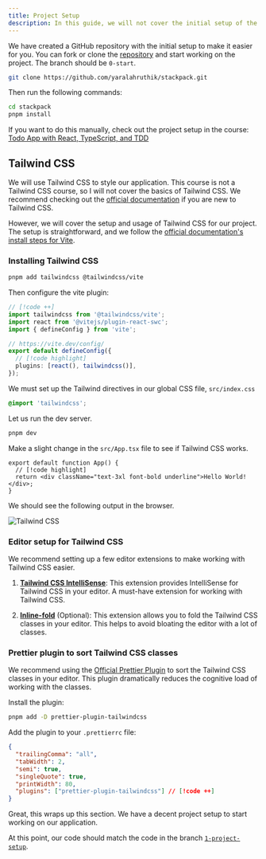 ```yaml
---
title: Project Setup
description: In this guide, we will not cover the initial setup of the project. But we followed the same steps as those covered in our other course.
---
```


<VideoEmbed
  id="uA63G1pRchE"
  title="Stackpack | WebContainers API, Monaco Editor, XTerm | Sandpack Clone with React and TypeScript"
  startAt={442}
/>

We have created a GitHub repository with the initial setup to make it easier for you. You can fork or clone the [repository](https://github.com/yaralahruthik/stackpack) and start working on the project. The branch should be `0-start`.

```sh
git clone https://github.com/yaralahruthik/stackpack.git
```

Then run the following commands:

```sh
cd stackpack
pnpm install
```

If you want to do this manually, check out the project setup in the course: [Todo App with React, TypeScript, and TDD](/learn/frontend/courses/todo-app-react/project-setup)

## Tailwind CSS

We will use Tailwind CSS to style our application. This course is not a Tailwind CSS course, so I will not cover the basics of Tailwind CSS. We recommend checking out the [official documentation](https://tailwindcss.com) if you are new to Tailwind CSS.

However, we will cover the setup and usage of Tailwind CSS for our project. The setup is straightforward, and we follow the [official documentation's install steps for Vite](https://tailwindcss.com/docs/installation/using-vite).

### Installing Tailwind CSS

```sh
pnpm add tailwindcss @tailwindcss/vite
```

Then configure the vite plugin:

```ts title="vite.config.ts"
// [!code ++]
import tailwindcss from '@tailwindcss/vite';
import react from '@vitejs/plugin-react-swc';
import { defineConfig } from 'vite';

// https://vite.dev/config/
export default defineConfig({
  // [!code highlight]
  plugins: [react(), tailwindcss()],
});
```

We must set up the Tailwind directives in our global CSS file, `src/index.css`

```css title='src/index.css'
@import 'tailwindcss';
```

Let us run the dev server.

```sh
pnpm dev
```

Make a slight change in the `src/App.tsx` file to see if Tailwind CSS works.

```tsx title="src/App.tsx"
export default function App() {
  // [!code highlight]
  return <div className="text-3xl font-bold underline">Hello World!</div>;
}
```

We should see the following output in the browser.

![Tailwind CSS](./assets/1-project-setup-1.webp)

### Editor setup for Tailwind CSS

We recommend setting up a few editor extensions to make working with Tailwind CSS easier.

1. [**Tailwind CSS IntelliSense**](https://marketplace.visualstudio.com/items?itemName=bradlc.vscode-tailwindcss): This extension provides IntelliSense for Tailwind CSS in your editor. A must-have extension for working with Tailwind CSS.

2. [**Inline-fold**](https://marketplace.visualstudio.com/items?itemName=moalamri.inline-fold) (Optional): This extension allows you to fold the Tailwind CSS classes in your editor. This helps to avoid bloating the editor with a lot of classes.

### Prettier plugin to sort Tailwind CSS classes

We recommend using the [Official Prettier Plugin](https://tailwindcss.com/docs/editor-setup#automatic-class-sorting-with-prettier) to sort the Tailwind CSS classes in your editor. This plugin dramatically reduces the cognitive load of working with the classes.

Install the plugin:

```sh
pnpm add -D prettier-plugin-tailwindcss
```

Add the plugin to your `.prettierrc` file:

```json title=".prettierrc"
{
  "trailingComma": "all",
  "tabWidth": 2,
  "semi": true,
  "singleQuote": true,
  "printWidth": 80,
  "plugins": ["prettier-plugin-tailwindcss"] // [!code ++]
}
```

Great, this wraps up this section. We have a decent project setup to start working on our application.

At this point, our code should match the code in the branch [`1-project-setup`](https://github.com/yaralahruthik/stackpack/tree/1-project-setup).
